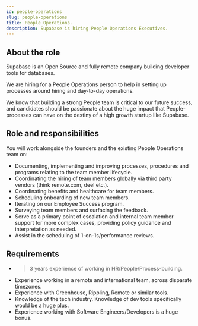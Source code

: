 ```yaml
---
id: people-operations
slug: people-operations
title: People Operations.
description: Supabase is hiring People Operations Executives.
---
```



## About the role

Supabase is an Open Source and fully remote company building developer tools for databases.

We are hiring for a People Operations person to help in setting up processes around hiring and day-to-day operations.

We know that building a strong People team is critical to our future success, and candidates should be passionate about the huge impact that People-processes can have on the destiny of a high growth startup like Supabase.

## Role and responsibilities

You will work alongside the founders and the existing People Operations team on:

- Documenting, implementing and improving processes, procedures and programs relating to the team member lifecycle.
- Coordinating the hiring of team members globally via third party vendors (think remote.com, deel etc.).
- Coordinating benefits and healthcare for team members.
- Scheduling onboarding of new team members.
- Iterating on our Employee Success program.
- Surveying team members and surfacing the feedback.
- Serve as a primary point of escalation and internal team member support for more complex cases, providing policy guidance and interpretation as needed.
- Assist in the scheduling of 1-on-1s/performance reviews.

## Requirements

- >3 years experience of working in HR/People/Process-building.
- Experience working in a remote and international team, across disparate timezones.
- Experience with Greenhouse, Rippling, Remote or similar tools.
- Knowledge of the tech industry. Knowledge of dev tools specifically would be a huge plus.
- Experience working with Software Engineers/Developers is a huge bonus.
